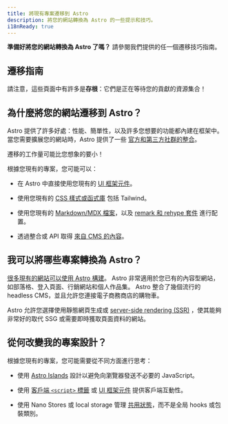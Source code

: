 ```yaml
---
title: 將現有專案遷移到 Astro 
description: 將您的網站轉換為 Astro 的一些提示和技巧。 
i18nReady: true
---
```


**準備好將您的網站轉換為 Astro 了嗎？** 請參閱我們提供的任一個遷移技巧指南。

## 遷移指南

<MigrationGuidesNav />

請注意，這些頁面中有許多是**存根**：它們是正在等待您的貢獻的資源集合！

## 為什麼將您的網站遷移到 Astro？

Astro 提供了許多好處：性能、簡單性，以及許多您想要的功能都內建在框架中。當您需要擴展您的網站時，Astro 提供了一些 [官方和第三方社群的整合](https://astro.build/integrations)。

遷移的工作量可能比您想象的要小！

根據您現有的專案，您可能可以：

- 在 Astro 中直接使用您現有的 [UI 框架元件](/zh-tw/core-concepts/framework-components/)。

- 使用您現有的 [CSS 樣式或函式庫](/zh-tw/guides/styling/) 包括 Tailwind。

- 使用您現有的 [Markdown/MDX 檔案](/zh-tw/guides/markdown-content/)，以及 [remark 和 rehype 套件](/zh-tw/guides/markdown-content/#配置-markdown) 進行配置。

- 透過整合或 API 取得 [來自 CMS 的內容](/zh-tw/guides/cms/)。


## 我可以將哪些專案轉換為 Astro？

[很多現有的網站可以使用 Astro 構建](/zh-tw/concepts/why-astro/)。 Astro 非常適用於您已有的內容型網站，如部落格、登入頁面、行銷網站和個人作品集。 Astro 整合了幾個流行的headless CMS，並且允許您連接電子商務商店的購物車。

Astro 允許您選擇使用靜態網頁生成或 [server-side rendering (SSR)](/zh-tw/guides/server-side-rendering/) ，使其能夠非常好的取代 SSG 或需要即時獲取頁面資料的網站。

## 從何改變我的專案設計？

根據您現有的專案，您可能需要從不同方面進行思考：

- 使用 [Astro Islands](/zh-tw/concepts/islands/#什麼是-astro-island) 設計以避免向瀏覽器發送不必要的 JavaScript。

- 使用 [客戶端 `<script>` 標籤](/zh-tw/guides/client-side-scripts/) 或 [UI 框架元件](/zh-tw/core-concepts/framework-components/) 提供客戶端互動性。

- 使用 Nano Stores 或 local storage 管理 [共用狀態](/zh-tw/core-concepts/sharing-state/)，而不是全局 hooks 或包裝類別。
